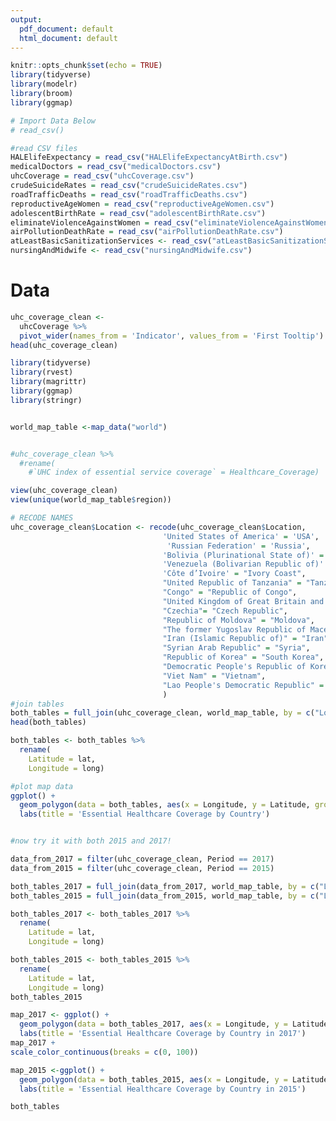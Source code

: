 ```yaml
---
output:
  pdf_document: default
  html_document: default
---
```

```r
knitr::opts_chunk$set(echo = TRUE)
library(tidyverse)
library(modelr)
library(broom)
library(ggmap)

# Import Data Below
# read_csv()
```

```r
#read CSV files
HALElifeExpectancy = read_csv("HALElifeExpectancyAtBirth.csv")
medicalDoctors = read_csv("medicalDoctors.csv")
uhcCoverage = read_csv("uhcCoverage.csv")
crudeSuicideRates = read_csv("crudeSuicideRates.csv")
roadTrafficDeaths = read_csv("roadTrafficDeaths.csv")
reproductiveAgeWomen = read_csv("reproductiveAgeWomen.csv")
adolescentBirthRate = read_csv("adolescentBirthRate.csv")
eliminateViolenceAgainstWomen = read_csv("eliminateViolenceAgainstWomen.csv")
airPollutionDeathRate = read_csv("airPollutionDeathRate.csv")
atLeastBasicSanitizationServices <- read_csv("atLeastBasicSanitizationServices.csv")
nursingAndMidwife <- read_csv("nursingAndMidwife.csv")
```
# Data
```r
uhc_coverage_clean <- 
  uhcCoverage %>% 
  pivot_wider(names_from = 'Indicator', values_from = 'First Tooltip')
head(uhc_coverage_clean)
```


```r
library(tidyverse)
library(rvest)
library(magrittr)
library(ggmap)
library(stringr)


world_map_table <-map_data("world")


#uhc_coverage_clean %>% 
  #rename(
    #`UHC index of essential service coverage` = Healthcare_Coverage)

view(uhc_coverage_clean)
view(unique(world_map_table$region))

# RECODE NAMES
uhc_coverage_clean$Location <- recode(uhc_coverage_clean$Location,
                                  'United States of America' = 'USA',
                                   'Russian Federation' = 'Russia',
                                  'Bolivia (Plurinational State of)' = "Bolivia",
                                  'Venezuela (Bolivarian Republic of)' = 'Venezuela',
                                  'Côte d’Ivoire' = "Ivory Coast",
                                  "United Republic of Tanzania" = "Tanzania",
                                  "Congo" = "Republic of Congo",
                                  "United Kingdom of Great Britain and Northern Ireland" = "UK",
                                  "Czechia"= "Czech Republic",
                                  "Republic of Moldova" = "Moldova",
                                  "The former Yugoslav Republic of Macedonia" = "Macedonia",
                                  "Iran (Islamic Republic of)" = "Iran",
                                  "Syrian Arab Republic" = "Syria", 
                                  "Republic of Korea" = "South Korea",
                                  "Democratic People's Republic of Korea" = "North Korea",
                                  "Viet Nam" = "Vietnam",
                                  "Lao People's Democratic Republic" = "Laos"
                                  )
#join tables
both_tables = full_join(uhc_coverage_clean, world_map_table, by = c("Location" = "region"))
head(both_tables)

both_tables <- both_tables %>% 
  rename(
    Latitude = lat,
    Longitude = long)

#plot map data
ggplot() +
  geom_polygon(data = both_tables, aes(x = Longitude, y = Latitude, group = group, fill = `Healthcare Coverage`)) +
  labs(title = 'Essential Healthcare Coverage by Country') 


#now try it with both 2015 and 2017! 

data_from_2017 = filter(uhc_coverage_clean, Period == 2017)
data_from_2015 = filter(uhc_coverage_clean, Period == 2015)

both_tables_2017 = full_join(data_from_2017, world_map_table, by = c("Location" = "region"))
both_tables_2015 = full_join(data_from_2015, world_map_table, by = c("Location" = "region"))

both_tables_2017 <- both_tables_2017 %>% 
  rename(
    Latitude = lat,
    Longitude = long)

both_tables_2015 <- both_tables_2015 %>% 
  rename(
    Latitude = lat,
    Longitude = long)
both_tables_2015

map_2017 <- ggplot() +
  geom_polygon(data = both_tables_2017, aes(x = Longitude, y = Latitude, group = group, fill = `Healthcare Coverage`)) +
  labs(title = 'Essential Healthcare Coverage by Country in 2017') 
map_2017 +
scale_color_continuous(breaks = c(0, 100))

map_2015 <-ggplot() +
  geom_polygon(data = both_tables_2015, aes(x = Longitude, y = Latitude, group = group, fill = `Healthcare Coverage`)) +
  labs(title = 'Essential Healthcare Coverage by Country in 2015') 


```


```r
both_tables
```









